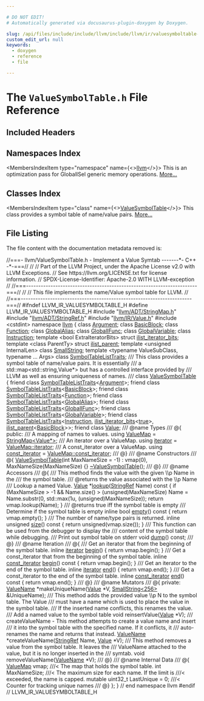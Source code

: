 ```yaml
---

# DO NOT EDIT!
# Automatically generated via docusaurus-plugin-doxygen by Doxygen.

slug: /api/files/include/include/llvm/include/llvm/ir/valuesymboltable-h
custom_edit_url: null
keywords:
  - doxygen
  - reference
  - file

---
```





# The `ValueSymbolTable.h` File Reference

<DoxygenPage pluginConfig={pluginConfig}>



## Included Headers

<IncludesList>
<IncludesListItem
  filePath="llvm/ADT/StringMap.h"
  permalink="/docs/api/files/include/include/llvm/include/llvm/adt/stringmap-h"
  isLocal="true" />
<IncludesListItem
  filePath="llvm/ADT/StringRef.h"
  permalink="/docs/api/files/include/include/llvm/include/llvm/adt/stringref-h"
  isLocal="true" />
<IncludesListItem
  filePath="llvm/IR/Value.h"
  permalink="/docs/api/files/include/include/llvm/include/llvm/ir/value-h"
  isLocal="true" />
<IncludesListItem
  filePath="cstdint"
  permalink=""
  isLocal="false" />
</IncludesList>

## Namespaces Index

<MembersIndex>

<MembersIndexItem
  type="namespace"
  name={<><a href="/docs/api/namespaces/llvm">llvm</a></>}>
This is an optimization pass for GlobalISel generic memory operations. <a href="/docs/api/namespaces/llvm/#details">More...</a>
</MembersIndexItem>

</MembersIndex>

## Classes Index

<MembersIndex>

<MembersIndexItem
  type="class"
  name={<><a href="/docs/api/classes/llvm/valuesymboltable">ValueSymbolTable</a></>}>
This class provides a symbol table of name/value pairs. <a href="/docs/api/classes/llvm/valuesymboltable/#details">More...</a>
</MembersIndexItem>

</MembersIndex>


## File Listing

The file content with the documentation metadata removed is:

<ProgramListing>

<Link id="l00001" /><CodeLine lineNumber="1" lineLink="/docs/api/classes/llvm/valuesymboltable/#ad70c1404a34a6688de61d1b8f4bfbda7"><span class="doxyHighlightComment">//===- llvm/ValueSymbolTable.h - Implement a Value Symtab -------&#42;- C++ -&#42;-===//</span></CodeLine>
<Link id="l00002" /><CodeLine lineNumber="2"><span class="doxyHighlightComment">//</span></CodeLine>
<Link id="l00003" /><CodeLine lineNumber="3"><span class="doxyHighlightComment">// Part of the LLVM Project, under the Apache License v2.0 with LLVM Exceptions.</span></CodeLine>
<Link id="l00004" /><CodeLine lineNumber="4"><span class="doxyHighlightComment">// See https://llvm.org/LICENSE.txt for license information.</span></CodeLine>
<Link id="l00005" /><CodeLine lineNumber="5"><span class="doxyHighlightComment">// SPDX-License-Identifier: Apache-2.0 WITH LLVM-exception</span></CodeLine>
<Link id="l00006" /><CodeLine lineNumber="6"><span class="doxyHighlightComment">//</span></CodeLine>
<Link id="l00007" /><CodeLine lineNumber="7"><span class="doxyHighlightComment">//===----------------------------------------------------------------------===//</span></CodeLine>
<Link id="l00008" /><CodeLine lineNumber="8"><span class="doxyHighlightComment">//</span></CodeLine>
<Link id="l00009" /><CodeLine lineNumber="9"><span class="doxyHighlightComment">// This file implements the name/Value symbol table for LLVM.</span></CodeLine>
<Link id="l00010" /><CodeLine lineNumber="10"><span class="doxyHighlightComment">//</span></CodeLine>
<Link id="l00011" /><CodeLine lineNumber="11"><span class="doxyHighlightComment">//===----------------------------------------------------------------------===//</span></CodeLine>
<Link id="l00012" /><CodeLine lineNumber="12"></CodeLine>
<Link id="l00013" /><CodeLine lineNumber="13"><span class="doxyHighlightPreprocessor">#ifndef LLVM&#95;IR&#95;VALUESYMBOLTABLE&#95;H</span></CodeLine>
<Link id="l00014" /><CodeLine lineNumber="14"><span class="doxyHighlightPreprocessor">#define LLVM&#95;IR&#95;VALUESYMBOLTABLE&#95;H</span></CodeLine>
<Link id="l00015" /><CodeLine lineNumber="15"></CodeLine>
<Link id="l00016" /><CodeLine lineNumber="16"><span class="doxyHighlightPreprocessor">#include &quot;<a href="/docs/api/files/include/include/llvm/include/llvm/adt/stringmap-h">llvm/ADT/StringMap.h</a>&quot;</span></CodeLine>
<Link id="l00017" /><CodeLine lineNumber="17"><span class="doxyHighlightPreprocessor">#include &quot;<a href="/docs/api/files/include/include/llvm/include/llvm/adt/stringref-h">llvm/ADT/StringRef.h</a>&quot;</span></CodeLine>
<Link id="l00018" /><CodeLine lineNumber="18"><span class="doxyHighlightPreprocessor">#include &quot;<a href="/docs/api/files/include/include/llvm/include/llvm/ir/value-h">llvm/IR/Value.h</a>&quot;</span></CodeLine>
<Link id="l00019" /><CodeLine lineNumber="19"><span class="doxyHighlightPreprocessor">#include &lt;cstdint&gt;</span></CodeLine>
<Link id="l00020" /><CodeLine lineNumber="20"></CodeLine>
<Link id="l00021" /><CodeLine lineNumber="21"><span class="doxyHighlightKeyword">namespace </span><span class="doxyHighlight"><a href="/docs/api/namespaces/llvm">llvm</a> &#123;</span></CodeLine>
<Link id="l00022" /><CodeLine lineNumber="22"></CodeLine>
<Link id="l00023" /><CodeLine lineNumber="23"><span class="doxyHighlightKeyword">class </span><span class="doxyHighlight"><a href="/docs/api/classes/llvm/argument">Argument</a>;</span></CodeLine>
<Link id="l00024" /><CodeLine lineNumber="24"><span class="doxyHighlightKeyword">class </span><span class="doxyHighlight"><a href="/docs/api/classes/llvm/basicblock">BasicBlock</a>;</span></CodeLine>
<Link id="l00025" /><CodeLine lineNumber="25"><span class="doxyHighlightKeyword">class </span><span class="doxyHighlight"><a href="/docs/api/classes/llvm/function">Function</a>;</span></CodeLine>
<Link id="l00026" /><CodeLine lineNumber="26"><span class="doxyHighlightKeyword">class </span><span class="doxyHighlight"><a href="/docs/api/classes/llvm/globalalias">GlobalAlias</a>;</span></CodeLine>
<Link id="l00027" /><CodeLine lineNumber="27"><span class="doxyHighlightKeyword">class </span><span class="doxyHighlight"><a href="/docs/api/classes/llvm/globalifunc">GlobalIFunc</a>;</span></CodeLine>
<Link id="l00028" /><CodeLine lineNumber="28"><span class="doxyHighlightKeyword">class </span><span class="doxyHighlight"><a href="/docs/api/classes/llvm/globalvariable">GlobalVariable</a>;</span></CodeLine>
<Link id="l00029" /><CodeLine lineNumber="29"><span class="doxyHighlightKeyword">class </span><span class="doxyHighlight"><a href="/docs/api/classes/llvm/instruction">Instruction</a>;</span></CodeLine>
<Link id="l00030" /><CodeLine lineNumber="30"><span class="doxyHighlightKeyword">template</span><span class="doxyHighlight"> &lt;</span><span class="doxyHighlightKeywordType">bool</span><span class="doxyHighlight"> ExtraIteratorBits&gt; </span><span class="doxyHighlightKeyword">struct </span><span class="doxyHighlight"><a href="/docs/api/structs/llvm/ilist-iterator-bits">ilist&#95;iterator&#95;bits</a>;</span></CodeLine>
<Link id="l00031" /><CodeLine lineNumber="31"><span class="doxyHighlightKeyword">template</span><span class="doxyHighlight"> &lt;</span><span class="doxyHighlightKeyword">class</span><span class="doxyHighlight"> ParentTy&gt; </span><span class="doxyHighlightKeyword">struct </span><span class="doxyHighlight"><a href="/docs/api/structs/llvm/ilist-parent">ilist&#95;parent</a>;</span></CodeLine>
<Link id="l00032" /><CodeLine lineNumber="32"><span class="doxyHighlightKeyword">template</span><span class="doxyHighlight"> &lt;</span><span class="doxyHighlightKeywordType">unsigned</span><span class="doxyHighlight"> InternalLen&gt; </span><span class="doxyHighlightKeyword">class </span><span class="doxyHighlight"><a href="/docs/api/classes/llvm/smallstring">SmallString</a>;</span></CodeLine>
<Link id="l00033" /><CodeLine lineNumber="33"><span class="doxyHighlightKeyword">template</span><span class="doxyHighlight"> &lt;</span><span class="doxyHighlightKeyword">typename</span><span class="doxyHighlight"> ValueSubClass, </span><span class="doxyHighlightKeyword">typename</span><span class="doxyHighlight"> ... Args&gt; </span><span class="doxyHighlightKeyword">class </span><span class="doxyHighlight"><a href="/docs/api/classes/llvm/symboltablelisttraits">SymbolTableListTraits</a>;</span></CodeLine>
<Link id="l00034" /><CodeLine lineNumber="34"></CodeLine>
<Link id="l00035" /><CodeLine lineNumber="35"><span class="doxyHighlightComment">/// This class provides a symbol table of name/value pairs. It is essentially</span></CodeLine>
<Link id="l00036" /><CodeLine lineNumber="36"><span class="doxyHighlightComment">/// a std::map&lt;std::string,Value&#42;&gt; but has a controlled interface provided by</span></CodeLine>
<Link id="l00037" /><CodeLine lineNumber="37"><span class="doxyHighlightComment">/// LLVM as well as ensuring uniqueness of names.</span></CodeLine>
<Link id="l00038" /><CodeLine lineNumber="38"><span class="doxyHighlightComment">///</span></CodeLine>
<Link id="l00039" /><CodeLine lineNumber="39" lineLink="/docs/api/classes/llvm/valuesymboltable"><span class="doxyHighlightKeyword">class </span><span class="doxyHighlight"><a href="/docs/api/classes/llvm/valuesymboltable/#a0d010dcf5742b976fd1c8a9b3fb84046">ValueSymbolTable</a> &#123;</span></CodeLine>
<Link id="l00040" /><CodeLine lineNumber="40"><span class="doxyHighlight">  </span><span class="doxyHighlightKeyword">friend</span><span class="doxyHighlight"> </span><span class="doxyHighlightKeyword">class </span><span class="doxyHighlight"><a href="/docs/api/classes/llvm/symboltablelisttraits">SymbolTableListTraits</a>&lt;<a href="/docs/api/classes/llvm/argument">Argument</a>&gt;;</span></CodeLine>
<Link id="l00041" /><CodeLine lineNumber="41"><span class="doxyHighlight">  </span><span class="doxyHighlightKeyword">friend</span><span class="doxyHighlight"> </span><span class="doxyHighlightKeyword">class </span><span class="doxyHighlight"><a href="/docs/api/classes/llvm/symboltablelisttraits">SymbolTableListTraits</a>&lt;<a href="/docs/api/classes/llvm/basicblock">BasicBlock</a>&gt;;</span></CodeLine>
<Link id="l00042" /><CodeLine lineNumber="42"><span class="doxyHighlight">  </span><span class="doxyHighlightKeyword">friend</span><span class="doxyHighlight"> </span><span class="doxyHighlightKeyword">class </span><span class="doxyHighlight"><a href="/docs/api/classes/llvm/symboltablelisttraits">SymbolTableListTraits</a>&lt;<a href="/docs/api/classes/llvm/function">Function</a>&gt;;</span></CodeLine>
<Link id="l00043" /><CodeLine lineNumber="43"><span class="doxyHighlight">  </span><span class="doxyHighlightKeyword">friend</span><span class="doxyHighlight"> </span><span class="doxyHighlightKeyword">class </span><span class="doxyHighlight"><a href="/docs/api/classes/llvm/symboltablelisttraits">SymbolTableListTraits</a>&lt;<a href="/docs/api/classes/llvm/globalalias">GlobalAlias</a>&gt;;</span></CodeLine>
<Link id="l00044" /><CodeLine lineNumber="44"><span class="doxyHighlight">  </span><span class="doxyHighlightKeyword">friend</span><span class="doxyHighlight"> </span><span class="doxyHighlightKeyword">class </span><span class="doxyHighlight"><a href="/docs/api/classes/llvm/symboltablelisttraits">SymbolTableListTraits</a>&lt;<a href="/docs/api/classes/llvm/globalifunc">GlobalIFunc</a>&gt;;</span></CodeLine>
<Link id="l00045" /><CodeLine lineNumber="45"><span class="doxyHighlight">  </span><span class="doxyHighlightKeyword">friend</span><span class="doxyHighlight"> </span><span class="doxyHighlightKeyword">class </span><span class="doxyHighlight"><a href="/docs/api/classes/llvm/symboltablelisttraits">SymbolTableListTraits</a>&lt;<a href="/docs/api/classes/llvm/globalvariable">GlobalVariable</a>&gt;;</span></CodeLine>
<Link id="l00046" /><CodeLine lineNumber="46"><span class="doxyHighlight">  </span><span class="doxyHighlightKeyword">friend</span><span class="doxyHighlight"> </span><span class="doxyHighlightKeyword">class </span><span class="doxyHighlight"><a href="/docs/api/classes/llvm/symboltablelisttraits">SymbolTableListTraits</a>&lt;<a href="/docs/api/classes/llvm/instruction">Instruction</a>, <a href="/docs/api/structs/llvm/ilist-iterator-bits">ilist&#95;iterator&#95;bits</a>&lt;<a href="/docs/api/files/lib/lib/analysis/basicaliasanalysis-cpp/#af6d5cafbdfc5313e65d990120021a3ec">true</a>&gt;,</span></CodeLine>
<Link id="l00047" /><CodeLine lineNumber="47"><span class="doxyHighlight">                                     <a href="/docs/api/structs/llvm/ilist-parent">ilist&#95;parent</a>&lt;<a href="/docs/api/classes/llvm/basicblock">BasicBlock</a>&gt;&gt;;</span></CodeLine>
<Link id="l00048" /><CodeLine lineNumber="48" lineLink="/docs/api/classes/llvm/valuesymboltable/#aeceedf6e1a7d48a588516ce2b1983d6f"><span class="doxyHighlight">  </span><span class="doxyHighlightKeyword">friend</span><span class="doxyHighlight"> </span><span class="doxyHighlightKeyword">class </span><span class="doxyHighlight"><a href="/docs/api/classes/llvm/valuesymboltable/#aeceedf6e1a7d48a588516ce2b1983d6f">Value</a>;</span></CodeLine>
<Link id="l00049" /><CodeLine lineNumber="49"></CodeLine>
<Link id="l00050" /><CodeLine lineNumber="50"><span class="doxyHighlightComment">/// @name Types</span></CodeLine>
<Link id="l00051" /><CodeLine lineNumber="51"><span class="doxyHighlightComment">/// @&#123;</span></CodeLine>
<Link id="l00052" /><CodeLine lineNumber="52"><span class="doxyHighlightKeyword">public</span><span class="doxyHighlight">:</span></CodeLine>
<Link id="l00053" /><CodeLine lineNumber="53"><span class="doxyHighlightComment">  /// A mapping of names to values.</span></CodeLine>
<Link id="l00054" /><CodeLine lineNumber="54" lineLink="/docs/api/classes/llvm/valuesymboltable/#ae96e8369c74046a10061c77671589543"><span class="doxyHighlight">  </span><span class="doxyHighlightKeyword">using </span><span class="doxyHighlight"><a href="/docs/api/classes/llvm/valuesymboltable/#ae96e8369c74046a10061c77671589543">ValueMap</a> = <a href="/docs/api/classes/llvm/stringmap">StringMap&lt;Value&#42;&gt;</a>;</span></CodeLine>
<Link id="l00055" /><CodeLine lineNumber="55"></CodeLine>
<Link id="l00056" /><CodeLine lineNumber="56"><span class="doxyHighlightComment">  /// An iterator over a ValueMap.</span></CodeLine>
<Link id="l00057" /><CodeLine lineNumber="57" lineLink="/docs/api/classes/llvm/valuesymboltable/#af70ae50ad5c7be0eba091f868bb09fee"><span class="doxyHighlight">  </span><span class="doxyHighlightKeyword">using </span><span class="doxyHighlight"><a href="/docs/api/classes/llvm/valuesymboltable/#af70ae50ad5c7be0eba091f868bb09fee">iterator</a> = <a href="/docs/api/classes/llvm/stringmap/#a84ddb88b13b4bc68478bed9ea1fcf20e">ValueMap::iterator</a>;</span></CodeLine>
<Link id="l00058" /><CodeLine lineNumber="58"></CodeLine>
<Link id="l00059" /><CodeLine lineNumber="59"><span class="doxyHighlightComment">  /// A const&#95;iterator over a ValueMap.</span></CodeLine>
<Link id="l00060" /><CodeLine lineNumber="60" lineLink="/docs/api/classes/llvm/valuesymboltable/#aaefca086fa2daa5991fb7d6bcc4f44a9"><span class="doxyHighlight">  </span><span class="doxyHighlightKeyword">using </span><span class="doxyHighlight"><a href="/docs/api/classes/llvm/valuesymboltable/#aaefca086fa2daa5991fb7d6bcc4f44a9">const&#95;iterator</a> = <a href="/docs/api/classes/llvm/stringmap/#a075230b87e113348fc39b4f5c30ffaa6">ValueMap::const&#95;iterator</a>;</span></CodeLine>
<Link id="l00061" /><CodeLine lineNumber="61"></CodeLine>
<Link id="l00062" /><CodeLine lineNumber="62"><span class="doxyHighlightComment">/// @&#125;</span></CodeLine>
<Link id="l00063" /><CodeLine lineNumber="63"><span class="doxyHighlightComment">/// @name Constructors</span></CodeLine>
<Link id="l00064" /><CodeLine lineNumber="64"><span class="doxyHighlightComment">/// @&#123;</span></CodeLine>
<Link id="l00065" /><CodeLine lineNumber="65"></CodeLine>
<Link id="l00066" /><CodeLine lineNumber="66" lineLink="/docs/api/classes/llvm/valuesymboltable/#a0d010dcf5742b976fd1c8a9b3fb84046"><span class="doxyHighlight">  <a href="/docs/api/classes/llvm/valuesymboltable/#a0d010dcf5742b976fd1c8a9b3fb84046">ValueSymbolTable</a>(</span><span class="doxyHighlightKeywordType">int</span><span class="doxyHighlight"> MaxNameSize = -1) : vmap(0), MaxNameSize(MaxNameSize) &#123;&#125;</span></CodeLine>
<Link id="l00067" /><CodeLine lineNumber="67"><span class="doxyHighlight">  <a href="/docs/api/classes/llvm/valuesymboltable/#ada82898afe6c8ab2d19db4bb28d7d464">~ValueSymbolTable</a>();</span></CodeLine>
<Link id="l00068" /><CodeLine lineNumber="68"></CodeLine>
<Link id="l00069" /><CodeLine lineNumber="69"><span class="doxyHighlightComment">  /// @&#125;</span></CodeLine>
<Link id="l00070" /><CodeLine lineNumber="70"><span class="doxyHighlightComment">  /// @name Accessors</span></CodeLine>
<Link id="l00071" /><CodeLine lineNumber="71"><span class="doxyHighlightComment">  /// @&#123;</span></CodeLine>
<Link id="l00072" /><CodeLine lineNumber="72"></CodeLine>
<Link id="l00073" /><CodeLine lineNumber="73"><span class="doxyHighlightComment">  /// This method finds the value with the given \\p Name in the</span></CodeLine>
<Link id="l00074" /><CodeLine lineNumber="74"><span class="doxyHighlightComment">  /// the symbol table.</span></CodeLine>
<Link id="l00075" /><CodeLine lineNumber="75"><span class="doxyHighlightComment">  /// @returns the value associated with the \\p Name</span></CodeLine>
<Link id="l00076" /><CodeLine lineNumber="76"><span class="doxyHighlightComment">  /// Lookup a named Value.</span></CodeLine>
<Link id="l00077" /><CodeLine lineNumber="77" lineLink="/docs/api/classes/llvm/valuesymboltable/#a7886be195af2a1ec188748a1997b8d75"><span class="doxyHighlight">  <a href="/docs/api/classes/llvm/valuesymboltable/#aeceedf6e1a7d48a588516ce2b1983d6f">Value</a> &#42;<a href="/docs/api/classes/llvm/valuesymboltable/#a7886be195af2a1ec188748a1997b8d75">lookup</a>(<a href="/docs/api/classes/llvm/stringref">StringRef</a> Name)</span><span class="doxyHighlightKeyword"> const </span><span class="doxyHighlight">&#123;</span></CodeLine>
<Link id="l00078" /><CodeLine lineNumber="78"><span class="doxyHighlight">    </span><span class="doxyHighlightKeywordFlow">if</span><span class="doxyHighlight"> (MaxNameSize &gt; -1 &amp;&amp; Name.size() &gt; (</span><span class="doxyHighlightKeywordType">unsigned</span><span class="doxyHighlight">)MaxNameSize)</span></CodeLine>
<Link id="l00079" /><CodeLine lineNumber="79"><span class="doxyHighlight">      Name = Name.substr(0, std::max(1u, (</span><span class="doxyHighlightKeywordType">unsigned</span><span class="doxyHighlight">)MaxNameSize));</span></CodeLine>
<Link id="l00080" /><CodeLine lineNumber="80"></CodeLine>
<Link id="l00081" /><CodeLine lineNumber="81"><span class="doxyHighlight">    </span><span class="doxyHighlightKeywordFlow">return</span><span class="doxyHighlight"> vmap.lookup(Name);</span></CodeLine>
<Link id="l00082" /><CodeLine lineNumber="82"><span class="doxyHighlight">  &#125;</span></CodeLine>
<Link id="l00083" /><CodeLine lineNumber="83"></CodeLine>
<Link id="l00084" /><CodeLine lineNumber="84"><span class="doxyHighlightComment">  /// @returns true iff the symbol table is empty</span></CodeLine>
<Link id="l00085" /><CodeLine lineNumber="85"><span class="doxyHighlightComment">  /// Determine if the symbol table is empty</span></CodeLine>
<Link id="l00086" /><CodeLine lineNumber="86" lineLink="/docs/api/classes/llvm/valuesymboltable/#a0b012ea30457425f177507538b3edd45"><span class="doxyHighlight">  </span><span class="doxyHighlightKeyword">inline</span><span class="doxyHighlight"> </span><span class="doxyHighlightKeywordType">bool</span><span class="doxyHighlight"> <a href="/docs/api/classes/llvm/valuesymboltable/#a0b012ea30457425f177507538b3edd45">empty</a>()</span><span class="doxyHighlightKeyword"> const </span><span class="doxyHighlight">&#123; </span><span class="doxyHighlightKeywordFlow">return</span><span class="doxyHighlight"> vmap.empty(); &#125;</span></CodeLine>
<Link id="l00087" /><CodeLine lineNumber="87"></CodeLine>
<Link id="l00088" /><CodeLine lineNumber="88"><span class="doxyHighlightComment">  /// The number of name/type pairs is returned.</span></CodeLine>
<Link id="l00089" /><CodeLine lineNumber="89" lineLink="/docs/api/classes/llvm/valuesymboltable/#af3e8a250086a4717b288c738c722919f"><span class="doxyHighlight">  </span><span class="doxyHighlightKeyword">inline</span><span class="doxyHighlight"> </span><span class="doxyHighlightKeywordType">unsigned</span><span class="doxyHighlight"> <a href="/docs/api/classes/llvm/valuesymboltable/#af3e8a250086a4717b288c738c722919f">size</a>()</span><span class="doxyHighlightKeyword"> const </span><span class="doxyHighlight">&#123; </span><span class="doxyHighlightKeywordFlow">return</span><span class="doxyHighlight"> unsigned(vmap.size()); &#125;</span></CodeLine>
<Link id="l00090" /><CodeLine lineNumber="90"></CodeLine>
<Link id="l00091" /><CodeLine lineNumber="91"><span class="doxyHighlightComment">  /// This function can be used from the debugger to display the</span></CodeLine>
<Link id="l00092" /><CodeLine lineNumber="92"><span class="doxyHighlightComment">  /// content of the symbol table while debugging.</span></CodeLine>
<Link id="l00093" /><CodeLine lineNumber="93"><span class="doxyHighlightComment">  /// Print out symbol table on stderr</span></CodeLine>
<Link id="l00094" /><CodeLine lineNumber="94"><span class="doxyHighlight">  </span><span class="doxyHighlightKeywordType">void</span><span class="doxyHighlight"> <a href="/docs/api/classes/llvm/valuesymboltable/#a4e9cc2b295b104ebd2c7d5b4d7960f10">dump</a>() </span><span class="doxyHighlightKeyword">const</span><span class="doxyHighlight">;</span></CodeLine>
<Link id="l00095" /><CodeLine lineNumber="95"></CodeLine>
<Link id="l00096" /><CodeLine lineNumber="96"><span class="doxyHighlightComment">/// @&#125;</span></CodeLine>
<Link id="l00097" /><CodeLine lineNumber="97"><span class="doxyHighlightComment">/// @name Iteration</span></CodeLine>
<Link id="l00098" /><CodeLine lineNumber="98"><span class="doxyHighlightComment">/// @&#123;</span></CodeLine>
<Link id="l00099" /><CodeLine lineNumber="99"></CodeLine>
<Link id="l00100" /><CodeLine lineNumber="100"><span class="doxyHighlightComment">  /// Get an iterator that from the beginning of the symbol table.</span></CodeLine>
<Link id="l00101" /><CodeLine lineNumber="101" lineLink="/docs/api/classes/llvm/valuesymboltable/#af4c7a859b6d520a4a696b6f7dfc0c37e"><span class="doxyHighlight">  </span><span class="doxyHighlightKeyword">inline</span><span class="doxyHighlight"> <a href="/docs/api/classes/llvm/valuesymboltable/#af70ae50ad5c7be0eba091f868bb09fee">iterator</a> <a href="/docs/api/classes/llvm/valuesymboltable/#af4c7a859b6d520a4a696b6f7dfc0c37e">begin</a>() &#123; </span><span class="doxyHighlightKeywordFlow">return</span><span class="doxyHighlight"> vmap.begin(); &#125;</span></CodeLine>
<Link id="l00102" /><CodeLine lineNumber="102"></CodeLine>
<Link id="l00103" /><CodeLine lineNumber="103"><span class="doxyHighlightComment">  /// Get a const&#95;iterator that from the beginning of the symbol table.</span></CodeLine>
<Link id="l00104" /><CodeLine lineNumber="104" lineLink="/docs/api/classes/llvm/valuesymboltable/#a67f15de6368d915a69d31f9d18e5ce6d"><span class="doxyHighlight">  </span><span class="doxyHighlightKeyword">inline</span><span class="doxyHighlight"> <a href="/docs/api/classes/llvm/valuesymboltable/#aaefca086fa2daa5991fb7d6bcc4f44a9">const&#95;iterator</a> <a href="/docs/api/classes/llvm/valuesymboltable/#a67f15de6368d915a69d31f9d18e5ce6d">begin</a>()</span><span class="doxyHighlightKeyword"> const </span><span class="doxyHighlight">&#123; </span><span class="doxyHighlightKeywordFlow">return</span><span class="doxyHighlight"> vmap.begin(); &#125;</span></CodeLine>
<Link id="l00105" /><CodeLine lineNumber="105"></CodeLine>
<Link id="l00106" /><CodeLine lineNumber="106"><span class="doxyHighlightComment">  /// Get an iterator to the end of the symbol table.</span></CodeLine>
<Link id="l00107" /><CodeLine lineNumber="107" lineLink="/docs/api/classes/llvm/valuesymboltable/#ad1ab0e9b37f0d828e42ad5117706cdce"><span class="doxyHighlight">  </span><span class="doxyHighlightKeyword">inline</span><span class="doxyHighlight"> <a href="/docs/api/classes/llvm/valuesymboltable/#af70ae50ad5c7be0eba091f868bb09fee">iterator</a> <a href="/docs/api/classes/llvm/valuesymboltable/#ad1ab0e9b37f0d828e42ad5117706cdce">end</a>() &#123; </span><span class="doxyHighlightKeywordFlow">return</span><span class="doxyHighlight"> vmap.end(); &#125;</span></CodeLine>
<Link id="l00108" /><CodeLine lineNumber="108"></CodeLine>
<Link id="l00109" /><CodeLine lineNumber="109"><span class="doxyHighlightComment">  /// Get a const&#95;iterator to the end of the symbol table.</span></CodeLine>
<Link id="l00110" /><CodeLine lineNumber="110" lineLink="/docs/api/classes/llvm/valuesymboltable/#ac4a219a2ed4389d522d9af7d849c035c"><span class="doxyHighlight">  </span><span class="doxyHighlightKeyword">inline</span><span class="doxyHighlight"> <a href="/docs/api/classes/llvm/valuesymboltable/#aaefca086fa2daa5991fb7d6bcc4f44a9">const&#95;iterator</a> <a href="/docs/api/classes/llvm/valuesymboltable/#ac4a219a2ed4389d522d9af7d849c035c">end</a>()</span><span class="doxyHighlightKeyword"> const </span><span class="doxyHighlight">&#123; </span><span class="doxyHighlightKeywordFlow">return</span><span class="doxyHighlight"> vmap.end(); &#125;</span></CodeLine>
<Link id="l00111" /><CodeLine lineNumber="111"></CodeLine>
<Link id="l00112" /><CodeLine lineNumber="112"><span class="doxyHighlightComment">  /// @&#125;</span></CodeLine>
<Link id="l00113" /><CodeLine lineNumber="113"><span class="doxyHighlightComment">  /// @name Mutators</span></CodeLine>
<Link id="l00114" /><CodeLine lineNumber="114"><span class="doxyHighlightComment">  /// @&#123;</span></CodeLine>
<Link id="l00115" /><CodeLine lineNumber="115"><span class="doxyHighlightKeyword">private</span><span class="doxyHighlight">:</span></CodeLine>
<Link id="l00116" /><CodeLine lineNumber="116"><span class="doxyHighlight">  <a href="/docs/api/namespaces/llvm/#a0974858ce658c475882ec1f6082145de">ValueName</a> &#42;makeUniqueName(<a href="/docs/api/classes/llvm/value">Value</a> &#42;V, <a href="/docs/api/classes/llvm/smallstring">SmallString&lt;256&gt;</a> &amp;UniqueName);</span></CodeLine>
<Link id="l00117" /><CodeLine lineNumber="117"></CodeLine>
<Link id="l00118" /><CodeLine lineNumber="118"><span class="doxyHighlightComment">  /// This method adds the provided value \\p N to the symbol table.  The Value</span></CodeLine>
<Link id="l00119" /><CodeLine lineNumber="119"><span class="doxyHighlightComment">  /// must have a name which is used to place the value in the symbol table.</span></CodeLine>
<Link id="l00120" /><CodeLine lineNumber="120"><span class="doxyHighlightComment">  /// If the inserted name conflicts, this renames the value.</span></CodeLine>
<Link id="l00121" /><CodeLine lineNumber="121"><span class="doxyHighlightComment">  /// Add a named value to the symbol table</span></CodeLine>
<Link id="l00122" /><CodeLine lineNumber="122"><span class="doxyHighlight">  </span><span class="doxyHighlightKeywordType">void</span><span class="doxyHighlight"> reinsertValue(<a href="/docs/api/classes/llvm/value">Value</a> &#42;V);</span></CodeLine>
<Link id="l00123" /><CodeLine lineNumber="123"></CodeLine>
<Link id="l00124" /><CodeLine lineNumber="124"><span class="doxyHighlightComment">  /// createValueName - This method attempts to create a value name and insert</span></CodeLine>
<Link id="l00125" /><CodeLine lineNumber="125"><span class="doxyHighlightComment">  /// it into the symbol table with the specified name.  If it conflicts, it</span></CodeLine>
<Link id="l00126" /><CodeLine lineNumber="126"><span class="doxyHighlightComment">  /// auto-renames the name and returns that instead.</span></CodeLine>
<Link id="l00127" /><CodeLine lineNumber="127"><span class="doxyHighlight">  <a href="/docs/api/namespaces/llvm/#a0974858ce658c475882ec1f6082145de">ValueName</a> &#42;createValueName(<a href="/docs/api/classes/llvm/stringref">StringRef</a> Name, <a href="/docs/api/classes/llvm/value">Value</a> &#42;V);</span></CodeLine>
<Link id="l00128" /><CodeLine lineNumber="128"></CodeLine>
<Link id="l00129" /><CodeLine lineNumber="129"><span class="doxyHighlightComment">  /// This method removes a value from the symbol table.  It leaves the</span></CodeLine>
<Link id="l00130" /><CodeLine lineNumber="130"><span class="doxyHighlightComment">  /// ValueName attached to the value, but it is no longer inserted in the</span></CodeLine>
<Link id="l00131" /><CodeLine lineNumber="131"><span class="doxyHighlightComment">  /// symtab.</span></CodeLine>
<Link id="l00132" /><CodeLine lineNumber="132"><span class="doxyHighlight">  </span><span class="doxyHighlightKeywordType">void</span><span class="doxyHighlight"> removeValueName(<a href="/docs/api/namespaces/llvm/#a0974858ce658c475882ec1f6082145de">ValueName</a> &#42;V);</span></CodeLine>
<Link id="l00133" /><CodeLine lineNumber="133"></CodeLine>
<Link id="l00134" /><CodeLine lineNumber="134"><span class="doxyHighlightComment">  /// @&#125;</span></CodeLine>
<Link id="l00135" /><CodeLine lineNumber="135"><span class="doxyHighlightComment">  /// @name Internal Data</span></CodeLine>
<Link id="l00136" /><CodeLine lineNumber="136"><span class="doxyHighlightComment">  /// @&#123;</span></CodeLine>
<Link id="l00137" /><CodeLine lineNumber="137"></CodeLine>
<Link id="l00138" /><CodeLine lineNumber="138"><span class="doxyHighlight">  <a href="/docs/api/classes/llvm/valuemap">ValueMap</a> vmap;                    </span><span class="doxyHighlightComment">///&lt; The map that holds the symbol table.</span></CodeLine>
<Link id="l00139" /><CodeLine lineNumber="139"><span class="doxyHighlight">  </span><span class="doxyHighlightKeywordType">int</span><span class="doxyHighlight"> MaxNameSize; </span><span class="doxyHighlightComment">///&lt; The maximum size for each name. If the limit is</span></CodeLine>
<Link id="l00140" /><CodeLine lineNumber="140"><span class="doxyHighlightComment">                   ///&lt; exceeded, the name is capped.</span></CodeLine>
<Link id="l00141" /><CodeLine lineNumber="141"><span class="doxyHighlight">  </span><span class="doxyHighlightKeyword">mutable</span><span class="doxyHighlight"> uint32&#95;t LastUnique = 0;  </span><span class="doxyHighlightComment">///&lt; Counter for tracking unique names</span></CodeLine>
<Link id="l00142" /><CodeLine lineNumber="142"></CodeLine>
<Link id="l00143" /><CodeLine lineNumber="143"><span class="doxyHighlightComment">/// @&#125;</span></CodeLine>
<Link id="l00144" /><CodeLine lineNumber="144"><span class="doxyHighlight">&#125;;</span></CodeLine>
<Link id="l00145" /><CodeLine lineNumber="145"></CodeLine>
<Link id="l00146" /><CodeLine lineNumber="146"><span class="doxyHighlight">&#125; </span><span class="doxyHighlightComment">// end namespace llvm</span></CodeLine>
<Link id="l00147" /><CodeLine lineNumber="147"></CodeLine>
<Link id="l00148" /><CodeLine lineNumber="148"><span class="doxyHighlightPreprocessor">#endif </span><span class="doxyHighlightComment">// LLVM&#95;IR&#95;VALUESYMBOLTABLE&#95;H</span></CodeLine>

</ProgramListing>


</DoxygenPage>

